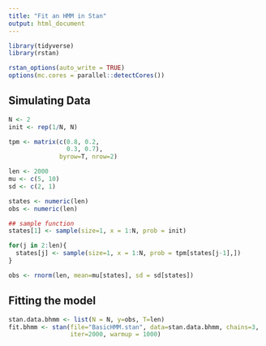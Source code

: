 ```yaml
---
title: "Fit an HMM in Stan"
output: html_document
---
```


```r
library(tidyverse)
library(rstan)

rstan_options(auto_write = TRUE)
options(mc.cores = parallel::detectCores())
```

## Simulating Data

```r
N <- 2
init <- rep(1/N, N)

tpm <- matrix(c(0.8, 0.2, 
                0.3, 0.7), 
              byrow=T, nrow=2)

len <- 2000
mu <- c(5, 10)
sd <- c(2, 1)

states <- numeric(len)
obs <- numeric(len)

## sample function 
states[1] <- sample(size=1, x = 1:N, prob = init)

for(j in 2:len){
  states[j] <- sample(size=1, x = 1:N, prob = tpm[states[j-1],])
}

obs <- rnorm(len, mean=mu[states], sd = sd[states])
```

## Fitting the model

```r
stan.data.bhmm <- list(N = N, y=obs, T=len)
fit.bhmm <- stan(file="BasicHMM.stan", data=stan.data.bhmm, chains=3, 
                 iter=2000, warmup = 1000)
```
